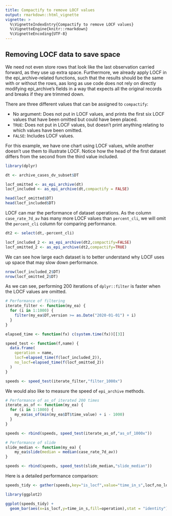 ```yaml
---
title: Compactify to remove LOCF values
output: rmarkdown::html_vignette
vignette: >
  %\VignetteIndexEntry{Compactify to remove LOCF values}
  %\VignetteEngine{knitr::rmarkdown}
  %\VignetteEncoding{UTF-8}
---
```


## Removing LOCF data to save space

We need not even store rows that look like the last observation carried forward,
as they use up extra space. Furthermore, we already apply LOCF in the
epi_archive-related functions, such that the results should be the same with or
without the rows, aas long as use code does not rely on directly modifying
epi_archive's fields in a way that expects all the original records and breaks
if they are trimmed down.
 
There are three
different values that can be assigned to `compactify`:

* No argument: Does not put in LOCF values, and prints the first six LOCF values
that have been omitted but could have been placed.
* `TRUE`: Does not put in LOCF values, but doesn't print anything relating
to which values have been omitted.
* `FALSE`: Includes LOCF values.

For this example, we have one chart using LOCF values, while another doesn't
use them to illustrate LOCF. Notice how the head of the first dataset differs
from the second from the third value included.

```r
library(dplyr)

dt <- archive_cases_dv_subset$DT

locf_omitted <- as_epi_archive(dt)
locf_included <- as_epi_archive(dt,compactify = FALSE)

head(locf_omitted$DT)
head(locf_included$DT)
```
 
LOCF can mar the performance of dataset operations. As the column
`case_rate_7d_av` has many more LOCF values than `percent_cli`, we will omit the
`percent_cli` column for comparing performance.

```r
dt2 <- select(dt,-percent_cli)

locf_included_2 <- as_epi_archive(dt2,compactify=FALSE)
locf_omitted_2 <- as_epi_archive(dt2,compactify=TRUE)
```

We can see how large each dataset is to better understand why LOCF uses up
space that may slow down performance.

```r
nrow(locf_included_2$DT)
nrow(locf_omitted_2$DT)
```


As we can see, performing 200 iterations of `dplyr::filter` is faster when the
LOCF values are omitted.

```r
# Performance of filtering
iterate_filter <- function(my_ea) {
  for (i in 1:1000) {
    filter(my_ea$DT,version >= as.Date("2020-01-01") + i)
  }
}

elapsed_time <- function(fx) c(system.time(fx))[[3]]

speed_test <- function(f,name) {
  data.frame(
    operation = name,
    locf=elapsed_time(f(locf_included_2)),
    no_locf=elapsed_time(f(locf_omitted_2))
  )
}

speeds <- speed_test(iterate_filter,"filter_1000x")

```

We would also like to measure the speed of `epi_archive` methods.

```r
# Performance of as_of iterated 200 times
iterate_as_of <- function(my_ea) {
  for (i in 1:1000) {
    my_ea$as_of(min(my_ea$DT$time_value) + i - 1000)
  }
}

speeds <- rbind(speeds, speed_test(iterate_as_of,"as_of_1000x"))

# Performance of slide
slide_median <- function(my_ea) {
    my_ea$slide(median = median(case_rate_7d_av))
}

speeds <- rbind(speeds, speed_test(slide_median,"slide_median"))
```
Here is a detailed performance comparison:

```r
speeds_tidy <- gather(speeds,key="is_locf",value="time_in_s",locf,no_locf)

library(ggplot2)

ggplot(speeds_tidy) +
  geom_bar(aes(x=is_locf,y=time_in_s,fill=operation),stat = "identity")
```

